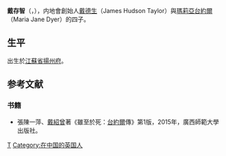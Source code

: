 '''戴存智'''（'''{{lang|en|Charles Edward Taylor}}'''，{{bd|1868年|11月29日|1938年|7月3日|catIdx=T}}），内地會創始人[[戴德生|戴德生]]（James Hudson Taylor）與[[瑪莉亞台約爾|瑪莉亞台約爾]]（Maria Jane Dyer）的四子。

==生平==
出生於{{QING}}[[江蘇省|江蘇省]][[揚州府|揚州府]]。

== 参考文献 ==
=== 书籍 ===
* 張陳一萍、[[戴紹曾|戴紹曾]]著《雖至於死：[[台約爾|台約爾]]傳》第1版，2015年，廣西師範大學出版社。

{{英國人小作品}}
[[Category:英國基督徒|T]]
[[Category:在中国的英国人|Category:在中国的英国人]]